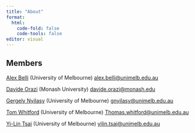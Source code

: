 ```yaml
---
title: "About"
format: 
  html:
    code-fold: false
    code-tools: false
editor: visual
---
```


## Members

[Alex Belli](https://findanexpert.unimelb.edu.au/profile/1037679-alex-belli) (University of Melbourne) [alex.belli\@unimelb.edu.au](mailto:alex.belli@unimelb.edu.au)

[Davide Orazi](https://research.monash.edu/en/persons/davide-orazi) (Monash University) [davide.orazi\@monash.edu](mailto:davide.orazi@monash.edu)

[Gergely Nyilasy](https://findanexpert.unimelb.edu.au/profile/331580-gergely-nyilasy) (University of Melbourne) [gnyilasy\@unimelb.edu.au](mailto:gnyilasy@unimelb.edu.au)

[Tom Whitford](https://findanexpert.unimelb.edu.au/profile/442339-tom-whitford) (University of Melbourne) [Thomas.whitford\@unimelb.edu.au](mailto:Thomas.whitford@unimelb.edu.au)

[Yi-Lin Tsai](https://fbe.unimelb.edu.au/our-people/staff/management-and-marketing/yi-lin-tsai) (University of Melbourne) [yilin.tsai\@unimelb.edu.au](mailto:yilin.tsai@unimelb.edu.au)
